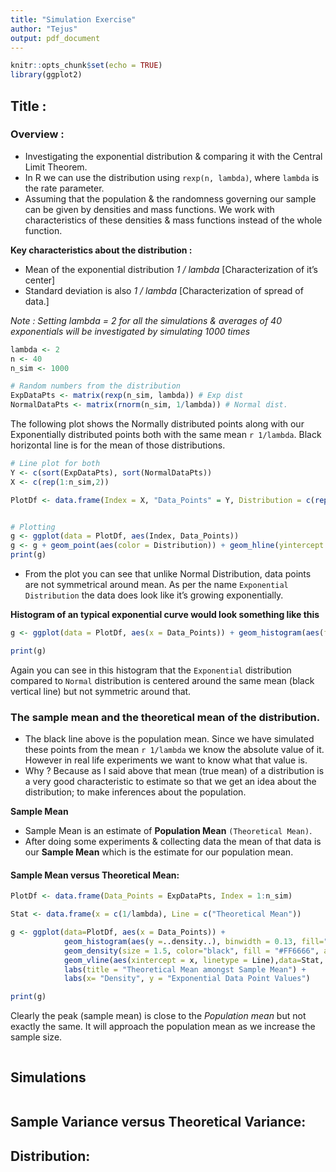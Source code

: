 ```yaml
---
title: "Simulation Exercise"
author: "Tejus"
output: pdf_document
---
```


```r
knitr::opts_chunk$set(echo = TRUE)
library(ggplot2)
```

## Title :  

### Overview : 
- Investigating the exponential distribution & comparing it with the Central Limit Theorem.
- In R we can use the distribution using `rexp(n, lambda)`, where `lambda` is the rate parameter.
- Assuming that the population & the randomness governing our sample can be given by densities and mass functions. We work with characteristics of these densities & mass functions instead of the whole function.  

**Key characteristics about the distribution :**

- Mean of the exponential distribution *1 / lambda* [Characterization of it’s center]
- Standard deviation is also *1 / lambda* [Characterization of spread of data.]

*Note : Setting lambda = 2 for all the simulations & averages of 40 exponentials will be investigated by simulating 1000 times*


```r
lambda <- 2
n <- 40
n_sim <- 1000

# Random numbers from the distribution
ExpDataPts <- matrix(rexp(n_sim, lambda)) # Exp dist
NormalDataPts <- matrix(rnorm(n_sim, 1/lambda)) # Normal dist.

```

The following plot shows the Normally distributed points along with our Exponentially distributed points both with the same mean `r 1/lambda`. Black horizontal line is for the mean of those distributions.  

```r
# Line plot for both
Y <- c(sort(ExpDataPts), sort(NormalDataPts))
X <- c(rep(1:n_sim,2))

PlotDf <- data.frame(Index = X, "Data_Points" = Y, Distribution = c(rep("Exponential Distribution", n_sim), rep("Normal Distribution", n_sim)))


# Plotting
g <- ggplot(data = PlotDf, aes(Index, Data_Points))
g <- g + geom_point(aes(color = Distribution)) + geom_hline(yintercept = 1/lambda, size = 1.5)
print(g)

```

- From the plot you can see that unlike Normal Distribution, data points are not symmetrical around mean. As per the name `Exponential Distribution` the data does look like it's growing exponentially.  

**Histogram of an typical exponential curve would look something like this**  

```r

g <- ggplot(data = PlotDf, aes(x = Data_Points)) + geom_histogram(aes(fill = Distribution), binwidth = 0.35)  + geom_vline(xintercept = 1/lambda, size = 1.5)

print(g) 

```

Again you can see in this histogram that the `Exponential` distribution compared to `Normal` distribution is centered around the same mean (black vertical line) but not symmetric around that.

### The sample mean and the theoretical mean of the distribution.

- The black line above is the population mean. Since we have simulated these points from the mean `r 1/lambda` we know the absolute value of it. However in real life experiments we want to know what that value is.  
- Why ? Because as I said above that mean (true mean) of a distribution is a very good characteristic to estimate so that we get an idea about the distribution; to make inferences about the population.  

**Sample Mean**

- Sample Mean is an estimate of **Population Mean** `(Theoretical Mean)`.  
- After doing some experiments & collecting data the mean of that data is our **Sample Mean** which is the estimate for our population mean.

#### Sample Mean versus Theoretical Mean: 

```r

PlotDf <- data.frame(Data_Points = ExpDataPts, Index = 1:n_sim)

Stat <- data.frame(x = c(1/lambda), Line = c("Theoretical Mean"))

g <- ggplot(data=PlotDf, aes(x = Data_Points)) + 
            geom_histogram(aes(y =..density..), binwidth = 0.13, fill="white", color = "black") + 
            geom_density(size = 1.5, color="black", fill = "#FF6666", alpha = 0.2) + 
            geom_vline(aes(xintercept = x, linetype = Line),data=Stat, color = "BLUE", size = 1.5, show.legend = TRUE) + 
            labs(title = "Theoretical Mean amongst Sample Mean") + 
            labs(x= "Density", y = "Exponential Data Point Values") 

print(g)

```

Clearly the peak (sample mean) is close to the *Population mean* but not exactly the same. It will approach the population mean as we increase the sample size. 


```r

```
## Simulations



```r

```



## Sample Variance versus Theoretical Variance:

## Distribution: